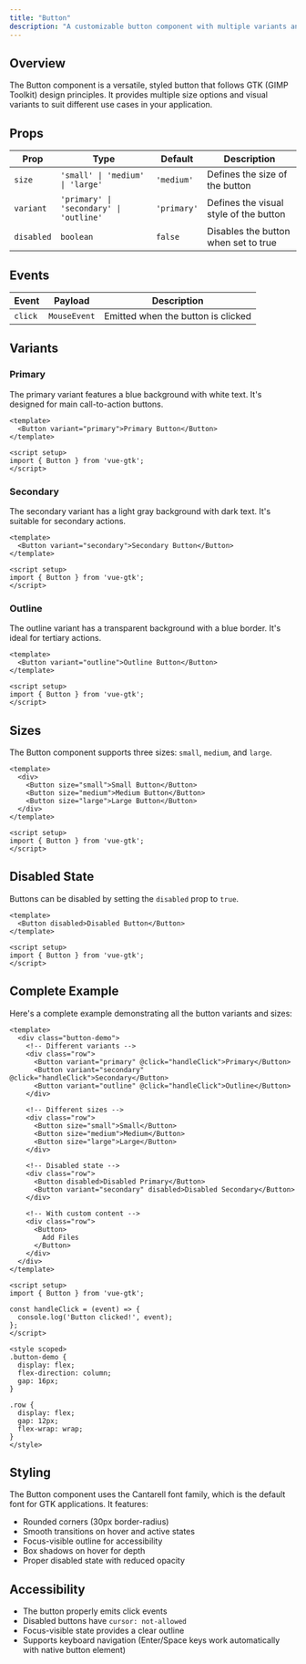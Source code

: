 ```yaml
---
title: "Button"
description: "A customizable button component with multiple variants and sizes, following GTK design principles."
---
```


## Overview

The Button component is a versatile, styled button that follows GTK (GIMP Toolkit) design principles. It provides multiple size options and visual variants to suit different use cases in your application.

## Props

| Prop | Type | Default | Description |
|------|------|---------|-------------|
| `size` | `'small' \| 'medium' \| 'large'` | `'medium'` | Defines the size of the button |
| `variant` | `'primary' \| 'secondary' \| 'outline'` | `'primary'` | Defines the visual style of the button |
| `disabled` | `boolean` | `false` | Disables the button when set to true |

## Events

| Event | Payload | Description |
|-------|---------|-------------|
| `click` | `MouseEvent` | Emitted when the button is clicked |

## Variants

### Primary
The primary variant features a blue background with white text. It's designed for main call-to-action buttons.

```vue
<template>
  <Button variant="primary">Primary Button</Button>
</template>

<script setup>
import { Button } from 'vue-gtk';
</script>
```

### Secondary
The secondary variant has a light gray background with dark text. It's suitable for secondary actions.

```vue
<template>
  <Button variant="secondary">Secondary Button</Button>
</template>

<script setup>
import { Button } from 'vue-gtk';
</script>
```

### Outline
The outline variant has a transparent background with a blue border. It's ideal for tertiary actions.

```vue
<template>
  <Button variant="outline">Outline Button</Button>
</template>

<script setup>
import { Button } from 'vue-gtk';
</script>
```

## Sizes

The Button component supports three sizes: `small`, `medium`, and `large`.

```vue
<template>
  <div>
    <Button size="small">Small Button</Button>
    <Button size="medium">Medium Button</Button>
    <Button size="large">Large Button</Button>
  </div>
</template>

<script setup>
import { Button } from 'vue-gtk';
</script>
```

## Disabled State

Buttons can be disabled by setting the `disabled` prop to `true`.

```vue
<template>
  <Button disabled>Disabled Button</Button>
</template>

<script setup>
import { Button } from 'vue-gtk';
</script>
```

## Complete Example

Here's a complete example demonstrating all the button variants and sizes:

```vue
<template>
  <div class="button-demo">
    <!-- Different variants -->
    <div class="row">
      <Button variant="primary" @click="handleClick">Primary</Button>
      <Button variant="secondary" @click="handleClick">Secondary</Button>
      <Button variant="outline" @click="handleClick">Outline</Button>
    </div>

    <!-- Different sizes -->
    <div class="row">
      <Button size="small">Small</Button>
      <Button size="medium">Medium</Button>
      <Button size="large">Large</Button>
    </div>

    <!-- Disabled state -->
    <div class="row">
      <Button disabled>Disabled Primary</Button>
      <Button variant="secondary" disabled>Disabled Secondary</Button>
    </div>

    <!-- With custom content -->
    <div class="row">
      <Button>
        Add Files
      </Button>
    </div>
  </div>
</template>

<script setup>
import { Button } from 'vue-gtk';

const handleClick = (event) => {
  console.log('Button clicked!', event);
};
</script>

<style scoped>
.button-demo {
  display: flex;
  flex-direction: column;
  gap: 16px;
}

.row {
  display: flex;
  gap: 12px;
  flex-wrap: wrap;
}
</style>
```

## Styling

The Button component uses the Cantarell font family, which is the default font for GTK applications. It features:

- Rounded corners (30px border-radius)
- Smooth transitions on hover and active states
- Focus-visible outline for accessibility
- Box shadows on hover for depth
- Proper disabled state with reduced opacity

## Accessibility

- The button properly emits click events
- Disabled buttons have `cursor: not-allowed`
- Focus-visible state provides a clear outline
- Supports keyboard navigation (Enter/Space keys work automatically with native button element)